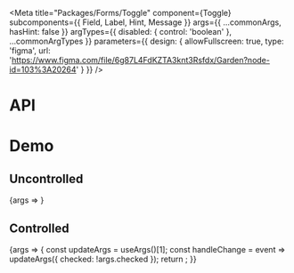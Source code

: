 
<Meta
  title="Packages/Forms/Toggle"
  component={Toggle}
  subcomponents={{ Field, Label, Hint, Message }}
  args={{
    ...commonArgs,
    hasHint: false
  }}
  argTypes={{
    disabled: { control: 'boolean' },
    ...commonArgTypes
  }}
  parameters={{
    design: {
      allowFullscreen: true,
      type: 'figma',
      url: 'https://www.figma.com/file/6g87L4FdKZTA3knt3Rsfdx/Garden?node-id=103%3A20264'
    }
  }}
/>

# API

<ArgsTable />

# Demo

## Uncontrolled

<Canvas>
  <Story name="Uncontrolled">{args => <ToggleStory {...args} />}</Story>
</Canvas>

## Controlled

<Canvas>
  <Story name="Controlled" args={{ checked: false }}>
    {args => {
      const updateArgs = useArgs()[1];
      const handleChange = event => updateArgs({ checked: !args.checked });
      return <ToggleStory {...args} onChange={handleChange} />;
    }}
  </Story>
</Canvas>
